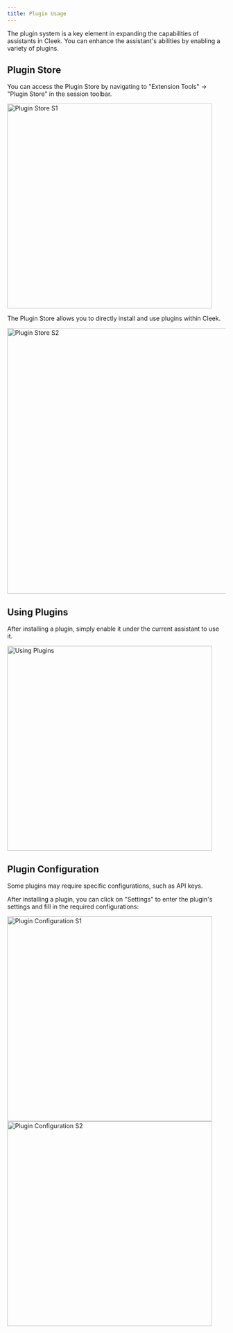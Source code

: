 ```yaml
---
title: Plugin Usage
---
```


The plugin system is a key element in expanding the capabilities of assistants in Cleek. You can enhance the assistant's abilities by enabling a variety of plugins.

## Plugin Store

You can access the Plugin Store by navigating to "Extension Tools" -> "Plugin Store" in the session toolbar.

<img alt="Plugin Store S1" height="472" src="https://github.com/lobehub/lobe-chat/assets/28616219/ab4e60d0-1293-49ac-8798-cb29b3b789e6" />

The Plugin Store allows you to directly install and use plugins within Cleek.

<Image alt="Plugin Store S2" height="612" src="https://github.com/lobehub/lobe-chat/assets/28616219/d7a5d821-116f-4be6-8a1a-38d81a5ea0ea" />

## Using Plugins

After installing a plugin, simply enable it under the current assistant to use it.

<Image alt="Using Plugins" height="472" src="https://github.com/lobehub/lobe-chat/assets/28616219/76ab1ae7-a4f9-4285-8ebd-45b90251aba1" />

## Plugin Configuration

Some plugins may require specific configurations, such as API keys.

After installing a plugin, you can click on "Settings" to enter the plugin's settings and fill in the required configurations:

<img alt="Plugin Configuration S1" height="472" src="https://github.com/lobehub/lobe-chat/assets/28616219/10eb3023-4528-4b06-8092-062e7b3865cc" />

<img alt="Plugin Configuration S2" height="472" src="https://github.com/lobehub/lobe-chat/assets/28616219/ab2e4c25-4b11-431b-9266-442d8b14cb41" />
